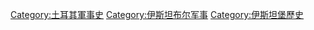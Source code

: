 [[Category:土耳其軍事史|Category:土耳其軍事史]]
[[Category:伊斯坦布尔军事|Category:伊斯坦布尔军事]]
[[Category:伊斯坦堡歷史|Category:伊斯坦堡歷史]]